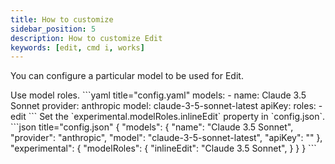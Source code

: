 ```yaml
---
title: How to customize
sidebar_position: 5
description: How to customize Edit
keywords: [edit, cmd i, works]
---
```



You can configure a particular model to be used for Edit.

<Tabs groupId="config-example">
  <TabItem value="yaml" label="YAML">
  Use model roles.
  ```yaml title="config.yaml"
  models:
    - name: Claude 3.5 Sonnet
      provider: anthropic
      model: claude-3-5-sonnet-latest
      apiKey: <YOUR_ANTHROPIC_API_KEY>
      roles:
        - edit
  ```
  </TabItem>
  <TabItem value="json" label="JSON">
  Set the `experimental.modelRoles.inlineEdit` property in `config.json`.
  ```json title="config.json"
  {
    "models": {
      "name": "Claude 3.5 Sonnet",
      "provider": "anthropic",
      "model": "claude-3-5-sonnet-latest",
      "apiKey": "<YOUR_ANTHROPIC_API_KEY>"
    },
    "experimental": {
      "modelRoles": {
          "inlineEdit": "Claude 3.5 Sonnet",
      }
    }
  }
  ```
  </TabItem>
</Tabs>
